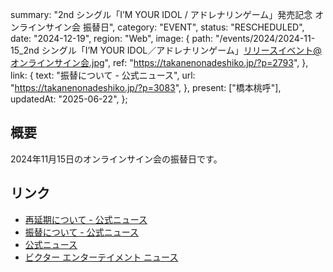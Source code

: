   summary: "2nd シングル「I’M YOUR IDOL / アドレナリンゲーム」発売記念 オンラインサイン会 振替日",
  category: "EVENT",
  status: "RESCHEDULED",
  date: "2024-12-19",
  region: "Web",
  image: {
    path: "/events/2024/2024-11-15_2nd シングル「I’M YOUR IDOL／アドレナリンゲーム」リリースイベント@オンラインサイン会.jpg",
    ref: "https://takanenonadeshiko.jp/?p=2793",
  },
  link: {
    text: "振替について - 公式ニュース",
    url: "https://takanenonadeshiko.jp/?p=3083",
  },
  present: ["橋本桃呼"],
  updatedAt: "2025-06-22",
};

## 概要

2024年11月15日のオンラインサイン会の振替日です。

## リンク

- [再延期について - 公式ニュース](https://takanenonadeshiko.jp/?p=3130)
- [振替について - 公式ニュース](https://takanenonadeshiko.jp/?p=3083)
- [公式ニュース](https://takanenonadeshiko.jp/?p=2793)
- [ビクター エンターテイメント ニュース](https://www.jvcmusic.co.jp/-/News/A028511/16.html)
